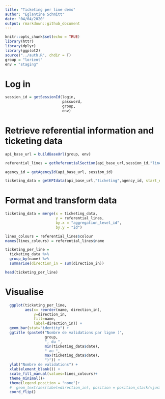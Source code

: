 ```yaml
---
title: "Ticketing per line demo"
author: "Eglantine Schmitt"
date: "04/04/2020"
output: rmarkdown::github_document
---
```


```r
knitr::opts_chunk$set(echo = TRUE)
library(httr)
library(dplyr)
library(ggplot2)
source("../auth.R", chdir = T)
group = "lorient"
env = "staging"
```

# Log in

```r
session_id = getSessionId(login, 
                          password, 
                          group, 
                          env)

```

# Retrieve referential information and ticketing data

```r
api_base_url = buildBaseUrl(group, env)

referential_lines = getReferentialSection(api_base_url,session_id,"lines")

agency_id = getAgencyId(api_base_url, session_id)

ticketing_data = getKPIdata(api_base_url,"ticketing",agency_id, start_date = "2020-03-26", end_date = "2020-04-02")
```

# Format and transform data

```r
ticketing_data = merge(x = ticketing_data, 
                       y = referential_lines,
                       by.x = "aggregation_level_id", 
                       by.y = "id")

lines_colours = referential_lines$colour
names(lines_colours) = referential_lines$name

ticketing_per_line = 
  ticketing_data %>%
  group_by(name) %>%
  summarise(direction_in = sum(direction_in))

head(ticketing_per_line)
```

# Visualise

```r
  ggplot(ticketing_per_line, 
         aes(x= reorder(name, direction_in), 
             y=direction_in, 
             fill=name,
             label=direction_in)) + 
  geom_bar(stat="identity") +
  ggtitle (paste0("Nombre de validations par ligne (",
                  group,
                  ", du ",
                  min(ticketing_data$date),
                  " au ",
                  max(ticketing_data$date),
                  ")")) +
  ylab("Nombre de validations") +
  xlab(element_blank()) +
  scale_fill_manual(values=lines_colours)+ 
  theme_minimal()+
  theme(legend.position = "none")+
  #  geom_text(aes(label=direction_in), position = position_stack(vjust = 0.95),color = "white") +
  coord_flip()
```
